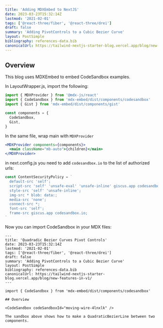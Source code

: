```yaml
---
title: 'Adding MDXEmbed to NextJS'
date: 2023-03-23T15:32:14Z
lastmod: '2021-02-01'
tags: ['@react-three/fiber', '@react-three/drei']
draft: false
summary: 'Adding PivotControls to a Cubic Bezier Curve'
layout: PostSimple
bibliography: references-data.bib
canonicalUrl: https://tailwind-nextjs-starter-blog.vercel.app/blog/new-features-in-v1/
---
```



## Overview

This blog uses MDXEmbed to embed CodeSandbox examples.

In LayoutWrapper.js, import the following:

```jsx showLineNumbers
import { MDXProvider } from '@mdx-js/react'
import { CodeSandbox } from 'mdx-embed/dist/components/codesandbox'
import { Gist } from 'mdx-embed/dist/components/gist'

const components = {
  CodeSandbox,
  Gist,
}
```

In the same file, wrap main with `MDXProvider`

```jsx showLineNumbers
<MDXProvider components={components}>
  <main className="mb-auto">{children}</main>
</MDXProvider>
```

in next.config.js you need to add `codesandbox.io` to the list of authorized urls:

```js {9} showLineNumbers
const ContentSecurityPolicy = `
  default-src 'self';
  script-src 'self' 'unsafe-eval' 'unsafe-inline' giscus.app codesandbox.io;
  style-src 'self' 'unsafe-inline';
  img-src * blob: data:;
  media-src 'none';
  connect-src *;
  font-src 'self';
  frame-src giscus.app codesandbox.io;
`
```

Now you can import CodeSandbox in your MDX files:

```mdx {13,17} showLineNumbers
---
title: 'Quadradic Bezier Curves Pivot Controls'
date: 2023-03-23T15:32:14Z
lastmod: '2021-02-01'
tags: ['@react-three/fiber', '@react-three/drei']
draft: false
summary: 'Adding PivotControls to a Cubic Bezier Curve'
layout: PostSimple
bibliography: references-data.bib
canonicalUrl: https://tailwind-nextjs-starter-blog.vercel.app/blog/new-features-in-v1/
---

import { CodeSandbox } from 'mdx-embed/dist/components/codesandbox'

## Overview

<CodeSandbox codeSandboxId="moving-wire-4lnxlk" />

The sandbox above shows how to make a QuadraticBezierLine between two components.
```
